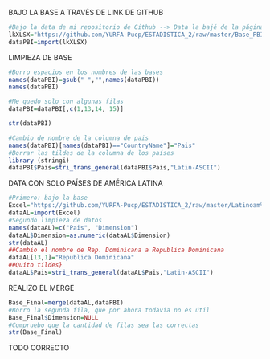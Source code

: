BAJO LA BASE A TRAVÉS DE LINK DE GITHUB
```r
#Bajo la data de mi repositorio de Github --> Data la bajé de la página de Banco Mundial
lkXLSX="https://github.com/YURFA-Pucp/ESTADISTICA_2/raw/master/Base_PBI_Estadistica2.xlsx"
dataPBI=import(lkXLSX)
```
LIMPIEZA DE BASE
```r
#Borro espacios en los nombres de las bases 
names(dataPBI)=gsub(" ","",names(dataPBI))
names(dataPBI)
```
```r
#Me quedo solo con algunas filas
dataPBI=dataPBI[,c(1,13,14, 15)]
```
```r
str(dataPBI)
```
```r
#Cambio de nombre de la columna de pais
names(dataPBI)[names(dataPBI)=="CountryName"]="Pais"
#Borrar las tildes de la columna de los países 
library (stringi)
dataPBI$Pais=stri_trans_general(dataPBI$Pais,"Latin-ASCII")
```
DATA CON SOLO PAÍSES DE AMÉRICA LATINA
```r
#Primero: bajo la base 
Excel="https://github.com/YURFA-Pucp/ESTADISTICA_2/raw/master/Latinoam%C3%A9rica.xlsx"
dataAL=import(Excel)
#Segundo limpieza de datos
names(dataAL)=c("Pais", "Dimension")
dataAL$Dimension=as.numeric(dataAL$Dimension)
str(dataAL)
##Cambio el nombre de Rep. Dominicana a Republica Dominicana
dataAL[13,1]="Republica Dominicana"
##Quito tildes}
dataAL$Pais=stri_trans_general(dataAL$Pais,"Latin-ASCII")
```
REALIZO EL MERGE
```r
Base_Final=merge(dataAL,dataPBI) 
#Borro la segunda fila, que por ahora todavía no es útil
Base_Final$Dimension=NULL
#Compruebo que la cantidad de filas sea las correctas 
str(Base_Final)
```
TODO CORRECTO
